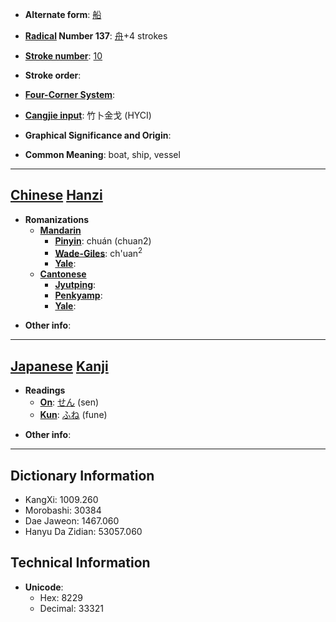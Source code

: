 * '''Alternate form''': [[船]]

* '''[[Wiktionary:Chinese radical index| Radical]] Number 137''': [[Wiktionary:Chinese radical index 舟|舟]]+4 strokes

* '''[[Wiktionary:Chinese total strokes index|Stroke number]]''': [[Wiktionary:Chinese total strokes index 10|10]]

* '''Stroke order''': 

* '''[[Wiktionary:Chinese four corner index|Four-Corner System]]''': 

* '''[[Wiktionary:Chinese Cangjie index|Cangjie input]]''': 竹卜金戈 (HYCI)

* '''Graphical Significance and Origin''': 

* '''Common Meaning''': boat, ship, vessel

----

== [[Chinese]] [[Hanzi]] ==

* '''Romanizations'''
** '''[[Mandarin]]'''
*** '''[[Pinyin]]''': chuán (chuan2)
*** '''[[Wade-Giles]]''': ch'uan<sup>2</sup>
*** '''[[Yale]]''': 
** '''[[Cantonese]]'''
*** '''[[Jyutping]]''':
*** '''[[Penkyamp]]''': 
*** '''[[Yale]]''': 

* '''Other info''': 

----

== [[Japanese]] [[Kanji]] ==

* '''Readings'''
** '''[[On]]''': [[せん]] (sen)
** '''[[Kun]]''': [[ふね]] (fune)

* '''Other info''':  

----

== Dictionary Information ==

* KangXi: 1009.260
* Morobashi: 30384
* Dae Jaweon: 1467.060
* Hanyu Da Zidian: 53057.060

== Technical Information ==

* '''Unicode''':
** Hex: 8229
** Decimal: 33321
